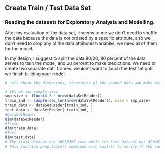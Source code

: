## Create Train / Test Data Set

### Reading the datasets for Exploratory Analysis and Modelling.

After my evaluation of the data set, it seems to me we don't need to shuffle the data because the data is not ordered by a specific attribute, also we don't need to drop any of the data attributes/variables, we need all of them for the model.

In my design, I suggest to split the data 80/20, 80 percent of the data serves to train the model, and 20 percent to make predictions. We need to create two separate data frames. we don't want to touch the test set until we finish building your model.

```r
# Lets check the dimensions, structures of the loaded data and make ready for analysis as well as modelling.

# 80% of the sample size
smp_size <- floor(0.8 * nrow(dataSetReader))
train_ind <- sample(seq_len(nrow(dataSetReader)), size = smp_size)
train_data <- dataSetReader[train_ind, ]
test_data <- dataSetReader[-train_ind, ]
#DataSetReader
dim(dataSetReader)
#Train
dim(train_data)
#Test
dim(test_data)
# The train dataset has 16936286 rows while the test dataset has 4234072 rows.
# This function prop.table() combined with table() to verify if the randomization process is correct.
```

